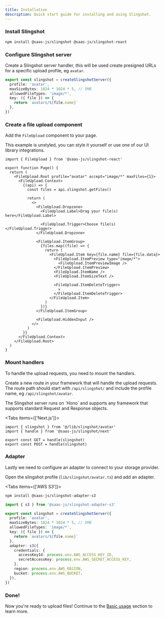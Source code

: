 ```yaml
---
title: Installation
description: Quick start guide for installing and using Slingshot.
---
```


<Steps>
  <Step>

### Install Slingshot

```bash
npm install @saas-js/slingshot @saas-js/slingshot-react
```

  </Step>
  <Step>

### Configure Slingshot server

Create a Slingshot server handler, this will be used create presigned URLs for a specific upload profile, eg `avatar`.

```ts title="lib/slingshot/avatar.ts"
export const slingshot = createSlingshotServer({
  profile: 'avatar',
  maxSizeBytes: 1024 * 1024 * 5, // 5MB
  allowedFileTypes: 'image/*',
  key: ({ file }) => {
    return `avatars/${file.name}`
  },
})
```

  </Step>
  <Step>

### Create a file upload component

Add the `FileUpload` component to your page.

<Callout>
  This example is unstyled, you can style it yourself or use one of our UI
  library integrations.
</Callout>

```tsx title="pages/index.tsx"
import { FileUpload } from '@saas-js/slingshot-react'

export function Page() {
  return (
    <FileUpload.Root profile="avatar" accept="image/*" maxFiles={1}>
      <FileUpload.Context>
        {(api) => {
          const files = api.slingshot.getFiles()

          return (
            <>
              <FileUpload.Dropzone>
                <FileUpload.Label>Drag your file(s) here</FileUpload.Label>

                <FileUpload.Trigger>Choose file(s)</FileUpload.Trigger>
              </FileUpload.Dropzone>

              <FileUpload.ItemGroup>
                {files.map((file) => {
                  return (
                    <FileUpload.Item key={file.name} file={file.data}>
                      <FileUpload.ItemPreview type="image/*">
                        <FileUpload.ItemPreviewImage />
                      </FileUpload.ItemPreview>
                      <FileUpload.ItemName />
                      <FileUpload.ItemSizeText />

                      <FileUpload.ItemDeleteTrigger>
                        ✕
                      </FileUpload.ItemDeleteTrigger>
                    </FileUpload.Item>
                  )
                })}
              </FileUpload.ItemGroup>

              <FileUpload.HiddenInput />
            </>
          )
        }}
      </FileUpload.Context>
    </FileUpload.Root>
  )
}
```

  </Step>
  <Step>

### Mount handlers

To handle the upload requests, you need to mount the handlers.

Create a new route in your framework that will handle the upload requests.
The route path should start with `/api/slingshot/` and include the profile name, eg `/api/slingshot/avatar`.

<Callout>
  The Slingshot server runs on `Hono` and supports any framework that supports
  standard Request and Response objects.
</Callout>

<Tabs items={['Next.js']}>
  <Tab>
  
```tsx title="api/slingshot/avatar/route.ts"
import { slingshot } from '@/lib/slingshot/avatar'
import { handle } from '@saas-js/slingshot/next'

export const GET = handle(slingshot)
export const POST = handle(slingshot)
```
  
  </Tab>
</Tabs>

  </Step>
  <Step>

### Adapter

Lastly we need to configure an adapter to connect to your storage provider.

Open the slingshot profile (`lib/slingshot/avatar.ts`) and add an adapter.

<Tabs items={['AWS S3']}>
  <Tab>

```bash
npm install @saas-js/slingshot-adapter-s3
```

```ts title="lib/slingshot/avatar.ts"
import { s3 } from '@saas-js/slingshot-adapter-s3'

export const slingshot = createSlingshotServer({
  profile: 'avatar',
  maxSizeBytes: 1024 * 1024 * 5, // 5MB
  allowedFileTypes: 'image/*',
  key: ({ file }) => {
    return `avatars/${file.name}`
  },
  adapter: s3({
    credentials: {
      accessKeyId: process.env.AWS_ACCESS_KEY_ID,
      secretAccessKey: process.env.AWS_SECRET_ACCESS_KEY,
    },
    region: process.env.AWS_REGION,
    bucket: process.env.AWS_BUCKET,
  }),
})
```

  </Tab>
</Tabs>

  </Step>
  <Step>

### Done!

Now you're ready to upload files! Continue to the [Basic usage](/docs/file-upload/getting-started/basic-usage) section to learn more.

  </Step>
</Steps>
